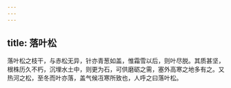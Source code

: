 ```yaml
---
---
---
```

title: 落叶松
---



落叶松之枝干，与赤松无异，针亦青葱如盖，惟霜雪以后，则叶尽脱。其质甚坚，根株历久不朽，沉埋水土中，则更为石，可供磨砺之需，塞外高寒之地多有之。又热河之松，至冬而叶亦落，盖气候冱寒所致也，人呼之曰落叶松。